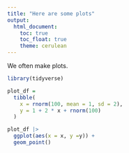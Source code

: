 ```yaml
---
title: "Here are some plots"
output: 
  html_document:
    toc: true
    toc_float: true
    theme: cerulean
---
```


We often make plots. 

```r
library(tidyverse)
```


```r
plot_df =
  tibble(
    x = rnorm(100, mean = 1, sd = 2),
    y = 1 + 2 * x + rnorm(100)
  )
```

```r
plot_df |>
  ggplot(aes(x = x, y =y)) + 
  geom_point()
```

